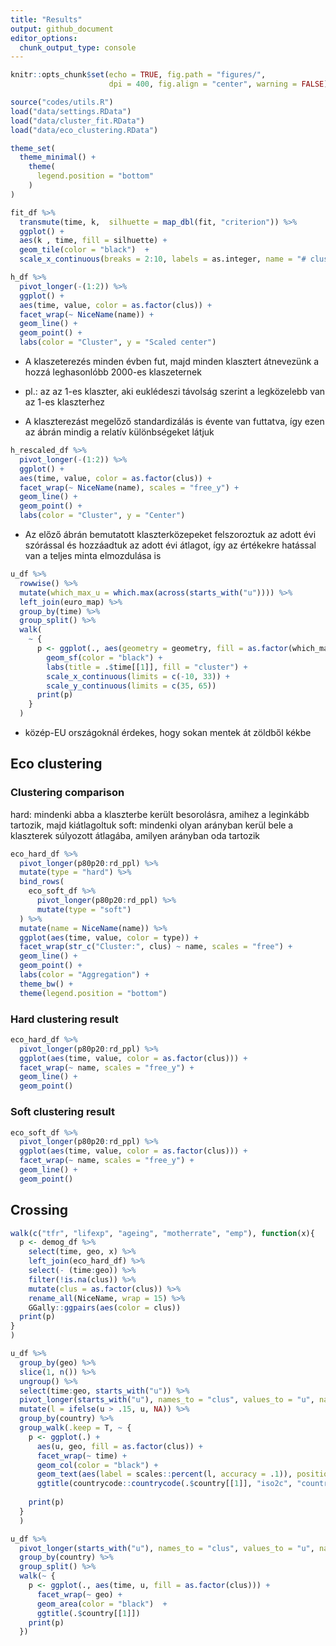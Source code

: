 ```yaml
---
title: "Results"
output: github_document
editor_options: 
  chunk_output_type: console
---
```


```r
knitr::opts_chunk$set(echo = TRUE, fig.path = "figures/",
                      dpi = 400, fig.align = "center", warning = FALSE)
```

```r
source("codes/utils.R")
load("data/settings.RData")
load("data/cluster_fit.RData")
load("data/eco_clustering.RData")
```

```r
theme_set(
  theme_minimal() + 
    theme(
      legend.position = "bottom"
    )
)
```


```r
fit_df %>% 
  transmute(time, k,  silhuette = map_dbl(fit, "criterion")) %>% 
  ggplot() + 
  aes(k , time, fill = silhuette) + 
  geom_tile(color = "black")  +
  scale_x_continuous(breaks = 2:10, labels = as.integer, name = "# clusters")
```

```r
h_df %>% 
  pivot_longer(-(1:2)) %>% 
  ggplot() + 
  aes(time, value, color = as.factor(clus)) + 
  facet_wrap(~ NiceName(name)) + 
  geom_line() +
  geom_point() + 
  labs(color = "Cluster", y = "Scaled center")
```

- A klaszeterezés minden évben fut, majd minden klasztert átnevezünk a hozzá leghasonlóbb 2000-es klaszeternek

- pl.: az az 1-es klaszter, aki euklédeszi távolság szerint a legközelebb van az 1-es klaszterhez

- A klaszterezást megelőző standardizálás is évente van futtatva, így ezen az ábrán mindig a relatív különbségeket látjuk

```r
h_rescaled_df %>% 
  pivot_longer(-(1:2)) %>% 
  ggplot() + 
  aes(time, value, color = as.factor(clus)) + 
  facet_wrap(~ NiceName(name), scales = "free_y") + 
  geom_line() +
  geom_point() +
  labs(color = "Cluster", y = "Center")
```

- Az előző ábrán bemutatott klaszterközepeket felszoroztuk az adott évi szórással és hozzáadtuk az adott évi átlagot, így az értékekre hatással van a teljes minta elmozdulása is

```r
u_df %>% 
  rowwise() %>% 
  mutate(which_max_u = which.max(across(starts_with("u")))) %>% 
  left_join(euro_map) %>% 
  group_by(time) %>% 
  group_split() %>% 
  walk(
    ~ {
      p <- ggplot(., aes(geometry = geometry, fill = as.factor(which_max_u))) + 
        geom_sf(color = "black") + 
        labs(title = .$time[[1]], fill = "cluster") + 
        scale_x_continuous(limits = c(-10, 33)) +
        scale_y_continuous(limits = c(35, 65))
      print(p)
    }
  )
```

- közép-EU országoknál érdekes, hogy sokan mentek át zöldből kékbe

## Eco clustering

### Clustering comparison

hard: mindenki abba a klaszterbe került besorolásra, amihez a leginkább tartozik, majd kiátlagoltuk
soft: mindenki olyan arányban kerül bele a klaszterek súlyozott átlagába, amilyen arányban oda tartozik

```r
eco_hard_df %>% 
  pivot_longer(p80p20:rd_ppl) %>% 
  mutate(type = "hard") %>% 
  bind_rows(
    eco_soft_df %>% 
      pivot_longer(p80p20:rd_ppl) %>% 
      mutate(type = "soft") 
  ) %>% 
  mutate(name = NiceName(name)) %>% 
  ggplot(aes(time, value, color = type)) +
  facet_wrap(str_c("Cluster:", clus) ~ name, scales = "free") + 
  geom_line() +
  geom_point() + 
  labs(color = "Aggregation") + 
  theme_bw() + 
  theme(legend.position = "bottom")
```

### Hard clustering result

```r
eco_hard_df %>% 
  pivot_longer(p80p20:rd_ppl) %>% 
  ggplot(aes(time, value, color = as.factor(clus))) + 
  facet_wrap(~ name, scales = "free_y") + 
  geom_line() + 
  geom_point()
```

### Soft clustering result

```r
eco_soft_df %>% 
  pivot_longer(p80p20:rd_ppl) %>% 
  ggplot(aes(time, value, color = as.factor(clus))) + 
  facet_wrap(~ name, scales = "free_y") + 
  geom_line() + 
  geom_point()
```

## Crossing

```r
walk(c("tfr", "lifexp", "ageing", "motherrate", "emp"), function(x){
  p <- demog_df %>% 
    select(time, geo, x) %>% 
    left_join(eco_hard_df) %>% 
    select(- (time:geo)) %>% 
    filter(!is.na(clus)) %>% 
    mutate(clus = as.factor(clus)) %>% 
    rename_all(NiceName, wrap = 15) %>% 
    GGally::ggpairs(aes(color = clus))
  print(p)
}
)
```


```r
u_df %>% 
  group_by(geo) %>% 
  slice(1, n()) %>% 
  ungroup() %>% 
  select(time:geo, starts_with("u")) %>% 
  pivot_longer(starts_with("u"), names_to = "clus", values_to = "u", names_transform = parse_number) %>% 
  mutate(l = ifelse(u > .15, u, NA)) %>% 
  group_by(country) %>% 
  group_walk(.keep = T, ~ {
    p <- ggplot(.) + 
      aes(u, geo, fill = as.factor(clus)) + 
      facet_wrap(~ time) + 
      geom_col(color = "black") + 
      geom_text(aes(label = scales::percent(l, accuracy = .1)), position = position_fill(vjust = .5)) +
      ggtitle(countrycode::countrycode(.$country[[1]], "iso2c", "country.name"))
    
    print(p)
  }
  )
```

```r
u_df %>% 
  pivot_longer(starts_with("u"), names_to = "clus", values_to = "u", names_transform = parse_number) %>% 
  group_by(country) %>% 
  group_split() %>% 
  walk(~ {
    p <- ggplot(., aes(time, u, fill = as.factor(clus))) + 
      facet_wrap(~ geo) + 
      geom_area(color = "black")  + 
      ggtitle(.$country[[1]])
    print(p)
  })
```

